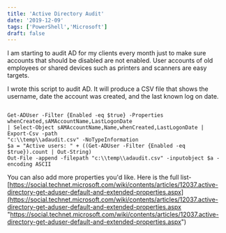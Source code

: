 ```yaml
---
title: 'Active Directory Audit'
date: '2019-12-09'
tags: ['PowerShell','Microsoft']
draft: false
---
```

I am starting to audit AD for my clients every month just to make sure accounts that should be disabled are not enabled. User accounts of old employees or shared devices such as printers and scanners are easy targets.  
  

I wrote this script to audit AD. It will produce a CSV file that shows the username, date the account was created, and the last known log on date.

```

Get-ADUser -Filter {Enabled -eq $true} -Properties whenCreated,sAMAccountName,LastLogonDate 
| Select-Object sAMAccountName,Name,whenCreated,LastLogonDate | Export-Csv -path 
"c:\\temp\\adaudit.csv" -NoTypeInformation  
$a = "Active users: " + ((Get-ADUser -Filter {Enabled -eq $true}).count | Out-String)  
Out-File -append -filepath "c:\\temp\\adaudit.csv" -inputobject $a -encoding ASCII

```

You can also add more properties you'd like. Here is the full list- [https://social.technet.microsoft.com/wiki/contents/articles/12037.active-directory-get-aduser-default-and-extended-properties.aspx](https://social.technet.microsoft.com/wiki/contents/articles/12037.active-directory-get-aduser-default-and-extended-properties.aspx "https://social.technet.microsoft.com/wiki/contents/articles/12037.active-directory-get-aduser-default-and-extended-properties.aspx")